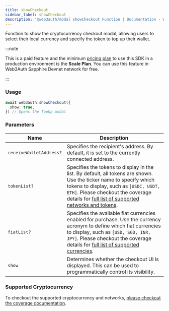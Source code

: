 ```yaml
---
title: showCheckout
sidebar_label: showCheckout
description: '@web3auth/modal showCheckout Function | Documentation - Web3Auth'
---
```


Function to show the cryptocurrency checkout modal, allowing users to select their local currency and specify the token to top up their wallet.

:::note

This is a paid feature and the minimum [pricing plan](https://web3auth.io/pricing.html) to use this SDK in a production environment is the **Scale Plan**. You can use this feature in Web3Auth Sapphire Devnet network for free.

:::

### Usage

```ts
await web3auth.showCheckout({
  show: true,
}) // Opens the TopUp modal
```

### Parameters

| Name | Description |
| --- | --- |
| `receiveWalletAddress?` | Specifies the recipient's address. By default, it is set to the currently connected address. |
| `tokenList?` | Specifies the tokens to display in the list. By default, all tokens are shown. Use the ticker name to specify which tokens to display, such as `[USDC, USDT, ETH]`. Please checkout the coverage details for [full list of supported networks and tokens](/embedded-wallets/features/topup#network-coverage). |
| `fiatList?` | Specifies the available fiat currencies enabled for purchase. Use the currency acronym to define which fiat currencies to display, such as `[USD, SGD, INR, JPY]`. Please checkout the coverage details for [full list of supported currencies](/embedded-wallets/features/topup#country-and-payment-method-coverage). |
| `show` | Determines whether the checkout UI is displayed. This can be used to programmatically control its visibility. |

### Supported Cryptocurrency

To checkout the supported cryptocurrency and networks, [please checkout the coverage documentation](/embedded-wallets/features/topup#coverage).
